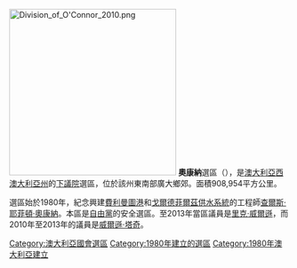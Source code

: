 [[File:Division_of_O'Connor_2010.png|300px]]
'''奧康納'''選區（{{lang-en|Division of O'Connor}}），是[[澳大利亞|澳大利亞]][[西澳大利亞州|西澳大利亞州]]的[[澳大利亞下議院|下議院]]選區，位於該州東南部廣大鄉郊。面積908,954平方公里。

選區始於1980年，紀念興建[[費利曼圖港|費利曼圖港]]和[[戈爾德菲爾茲供水系統|戈爾德菲爾茲供水系統]]的工程師[[查爾斯·耶菲頓·奧康納|查爾斯·耶菲頓·奧康納]]。本區是[[澳大利亞自由黨|自由黨]]的安全選區。至2013年當區議員是[[里克·威爾遜|里克·威爾遜]]，而2010年至2013年的議員是[[威爾遜·塔奇|威爾遜·塔奇]]。

{{DEFAULTSORT:O'Connor}}
[[Category:澳大利亞國會選區|Category:澳大利亞國會選區]]
[[Category:1980年建立的選區|Category:1980年建立的選區]]
[[Category:1980年澳大利亞建立|Category:1980年澳大利亞建立]]